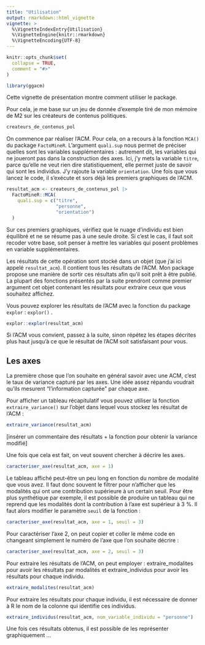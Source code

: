 ```yaml
---
title: "Utilisation"
output: rmarkdown::html_vignette
vignette: >
  %\VignetteIndexEntry{Utilisation}
  %\VignetteEngine{knitr::rmarkdown}
  %\VignetteEncoding{UTF-8}
---
```


```r
knitr::opts_chunk$set(
  collapse = TRUE,
  comment = "#>"
)
```

```r
library(ggacm)
```

Cette vignette de présentation montre comment utiliser le package.

Pour cela, je me base sur un jeu de donnée d'exemple tiré de mon mémoire de M2 sur les créateurs de contenus politiques.

```r
createurs_de_contenus_pol 
```

On commence par réaliser l'ACM. Pour cela, on a recours à la fonction `MCA()` du package `FactoMineR`. L'argument `quali.sup` nous permet de préciser quelles sont les variables supplémentaires : autrement dit, les variables qui ne joueront pas dans la construction des axes. Ici, j'y mets la variable `titre`, parce qu'elle ne veut rien dire statistiquement, elle permet juste de savoir qui sont les individus. J'y rajoute la variable `orientation`. Une fois que vous lancez le code, il s'exécute et sors déjà les premiers graphiques de l'ACM.

```r
resultat_acm <- createurs_de_contenus_pol |> 
  FactoMineR::MCA(
    quali.sup = c("titre", 
                  "personne",
                  "orientation")
  )
```

Sur ces premiers graphiques, vérifiez que le nuage d'individu est bien équilibré et ne se résume pas à une seule droite. Si c'est le cas, il faut soit recoder votre base, soit penser à mettre les variables qui posent problèmes en variable supplémentaires.

Les résultats de cette opération sont stocké dans un objet (que j'ai ici appelé `resultat_acm`). Il contient tous les résultats de l'ACM. Mon package propose une manière de sortir ces résultats afin qu'il soit prêt à être publié. La plupart des fonctions présentés par la suite prendront comme premier argument cet objet contenant les résultats pour extraire ceux que vous souhaitez affichez.

Vous pouvez explorer les résultats de l'ACM avec la fonction du package `explor` : `explor()` .

```r
explor::explor(resultat_acm)
```

Si l'ACM vous convient, passez à la suite, sinon répétez les étapes décrites plus haut jusqu'à ce que le résultat de l'ACM soit satisfaisant pour vous.

## Les axes

La première chose que l'on souhaite en général savoir avec une ACM, c'est le taux de variance capturé par les axes. Une idée assez répandu voudrait qu'ils mesurent "l'information capturée" par chaque axe.

Pour afficher un tableau récapitulatif vous pouvez utiliser la fonction `extraire_variance()` sur l'objet dans lequel vous stockez les résultat de l'ACM :

```r
extraire_variance(resultat_acm)
```

[insérer un commentaire des résultats + la fonction pour obtenir la variance modifié]

Une fois que cela est fait, on veut souvent chercher à décrire les axes.

```r
caracteriser_axe(resultat_acm, axe = 1)
```

Le tableau affiché peut-être un peu long en fonction du nombre de modalité que vous avez. Il faut donc souvent le filtrer pour n'afficher que les modalités qui ont une contribution supérieure à un certain seuil. Pour être plus synthétique par exemple, il est possible de produire un tableau qui ne reprend que les modalités dont la contribution à l'axe est supérieur à 3 %. Il faut alors modifier le paramètre `seuil` de la fonction :

```r
caracteriser_axe(resultat_acm, axe = 1, seuil = 3)
```

Pour caractériser l'axe 2, on peut copier et coller le même code en changeant simplement le numéro de l'axe que l'on souhaite décrire :

```r
caracteriser_axe(resultat_acm, axe = 2, seuil = 3)
```

Pour extraire les résultats de l'ACM, on peut employer : extraire_modalites pour avoir les résultats par modalités et extraire_individus pour avoir les résultats pour chaque individu.

```r
extraire_modalites(resultat_acm) 
```

Pour extraire les résultats pour chaque individu, il est nécessaire de donner à R le nom de la colonne qui identifie ces individus.

```r
extraire_individus(resultat_acm, nom_variable_individu = "personne")
```

Une fois ces résultats obtenus, il est possible de les représenter graphiquement ...
